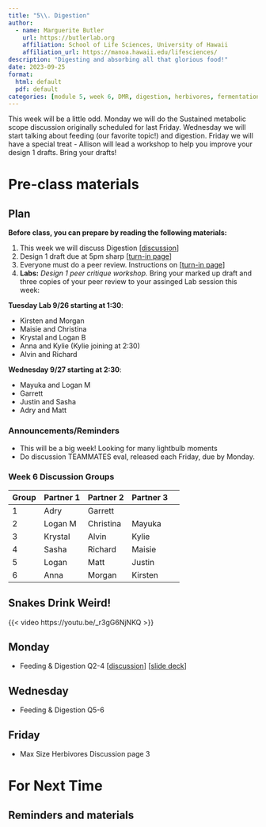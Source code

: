 ```yaml
---
title: "5\\. Digestion"
author:
  - name: Marguerite Butler  
    url: https://butlerlab.org
    affiliation: School of Life Sciences, University of Hawaii
    affiliation_url: https://manoa.hawaii.edu/lifesciences/
description: "Digesting and absorbing all that glorious food!"
date: 2023-09-25
format: 
  html: default 
  pdf: default
categories: [module 5, week 6, DMR, digestion, herbivores, fermentation ]
---
```


This week will be a little odd. Monday we will do the Sustained metabolic scope discussion originally scheduled for last Friday. Wednesday we will start talking about feeding (our favorite topic!) and digestion. Friday we will have a special treat - Allison will lead a workshop to help you improve your design 1 drafts.  Bring your drafts!  

# Pre-class materials 

::: callout-note
## Plan

**Before class, you can prepare by reading the following materials:**

1. This week we will discuss Digestion \[[discussion](../../discussions/Discussion-Week5-feeding&digestion.pdf)\]
2. Design 1 draft due at 5pm sharp \[[turn-in page](../../projects/design1-turnin.qmd)\]
3. Everyone must do a peer review. Instructions on \[[turn-in page](../../projects/design1-turnin.qmd)\]
4. __Labs:__ _Design 1 peer critique workshop._ Bring your marked up draft and three copies of your peer review to your assinged Lab session this week:

__Tuesday Lab 9/26 starting at 1:30__:  

  +  Kirsten and Morgan  
  +  Maisie and Christina  
  +  Krystal and Logan B  
  +  Anna and Kylie (Kylie joining at 2:30)  
  +  Alvin and Richard  

__Wednesday 9/27 starting at 2:30__:  

  +  Mayuka and Logan M  
  +  Garrett  
  +  Justin and Sasha  
  +  Adry and Matt  
:::

### Announcements/Reminders

-  This will be a big week! Looking for many lightbulb moments
-  Do discussion TEAMMATES eval, released each Friday, due by Monday.

### Week 6 Discussion Groups

| Group | Partner 1 | Partner 2 | Partner 3 |
|----|----|----|----|----|
| 1 | Adry | Garrett  |  |
| 2 |  Logan M  |  Christina | Mayuka |
| 3 | Krystal |  Alvin | Kylie |
| 4 | Sasha  | Richard  | Maisie |
| 5 |  Logan | Matt  | Justin |
| 6 |  Anna  | Morgan  | Kirsten |

## Snakes Drink Weird!

{{< video https://youtu.be/_r3gG6NjNKQ >}}

## Monday
   
- Feeding & Digestion Q2-4 \[[discussion](../../discussions/Discussion-Week5-feeding&digestion.pdf)\] \[[slide deck](../../powerpoints/5b.DigestiveSystems.pdf)\]

## Wednesday

- Feeding & Digestion Q5-6

## Friday 

- Max Size Herbivores Discussion page 3 

# For Next Time



::: callout-note
## Reminders and materials

:::


